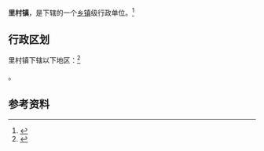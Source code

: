 {{中国乡级行政区|14/10/21/104/000}}

'''里村镇'''，是{{PRC admin/fullname|14/10/21/104/000|3}}下辖的一个[[乡镇|乡镇]]级行政单位。<ref>{{PRC admin/ref sgc|{{PRC admin/parent|14/10/21/104/000}}}}</ref>

== 行政区划 ==

里村镇下辖以下地区：<ref>{{PRC admin/ref sgc|14/10/21/104/000}}</ref>

{{PRC admin/children|14/10/21/104/000}}。

== 参考资料 ==

{{reflist}}

{{行政区划小作品}}
{{PRC admin/navcat|14/10/21/104/000}}